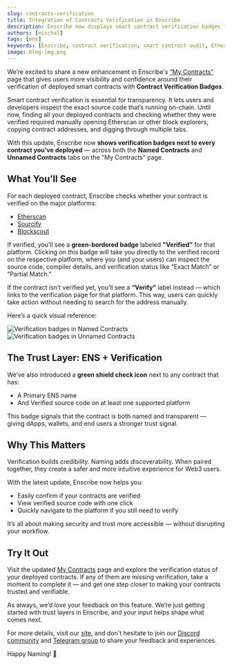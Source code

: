```yaml
---
slug: contracts-verification
title: Integration of Contracts Verification in Enscribe
description: Enscribe now displays smart contract verification badges from Etherscan, Sourcify, and Blockscout — adding trust and transparency to your deployments.
authors: [nischal]
tags: [ens]
keywords: [Enscribe, contract verification, smart contract audit, Etherscan, Sourcify, Blockscout, ENS naming, contract identity]
image: blog-img.png
---
```


We’re excited to share a new enhancement in Enscribe's [“My Contracts”](https://app.enscribe.xyz/history/) page that gives users 
more visibility and confidence around their verification of deployed smart contracts with **Contract Verification Badges**.

Smart contract verification is essential for transparency. It lets users and developers inspect the exact source code that’s running on-chain. 
Until now, finding all your deployed contracts and checking whether they were verified required manually opening Etherscan or other block explorers, copying contract addresses, and digging through multiple tabs.

With this update, Enscribe now **shows verification badges next to every contract you’ve deployed** — across both the **Named Contracts** and **Unnamed Contracts** tabs on the "My Contracts" page.


## What You’ll See

For each deployed contract, Enscribe checks whether your contract is verified on the major platforms:

- [Etherscan](https://etherscan.io)
- [Sourcify](https://sourcify.dev)
- [Blockscout](https://blockscout.com)

If verified, you’ll see a **green-bordered badge** labeled **"Verified"** for that platform. Clicking on this badge will take you directly to the verified record on the respective platform, where you (and your users) can inspect the source code, compiler details, and verification status like “Exact Match” or “Partial Match.”

If the contract isn’t verified yet, you’ll see a **“Verify”** label instead — which links to the verification page for that platform. This way, users can quickly take action without needing to search for the address manually.

Here’s a quick visual reference:

![Verification badges in Named Contracts](named.png)  
![Verification badges in Unnamed Contracts](unnamed.png)

## The Trust Layer: ENS + Verification

We’ve also introduced a **green shield check icon** next to any contract that has:

- A Primary ENS name
- And Verified source code on at least one supported platform

This badge signals that the contract is both named and transparent — giving dApps, wallets, and end users a stronger trust signal.

## Why This Matters

Verification builds credibility. Naming adds discoverability. When paired together, they create a safer and more intuitive experience for Web3 users.

With the latest update, Enscribe now helps you:

- Easily confirm if your contracts are verified  
- View verified source code with one click  
- Quickly navigate to the platform if you still need to verify  

It’s all about making security and trust more accessible — without disrupting your workflow.


## Try It Out

Visit the updated [My Contracts](https://app.enscribe.xyz/history/) page and explore the verification status of your deployed contracts. If any of them are missing verification, take a moment to complete it — and get one step closer to making your contracts trusted and verifiable.

As always, we’d love your feedback on this feature. We’re just getting started with trust layers in Enscribe, and your input helps shape what comes next.

For more details, visit our [site](https://www.enscribe.xyz/), and don't hesitate to join our [Discord community](https://discord.gg/8QUMMdS5GY) and [Telegram group](https://t.me/enscribers) to share your feedback and experiences.

Happy Naming! 🚀
